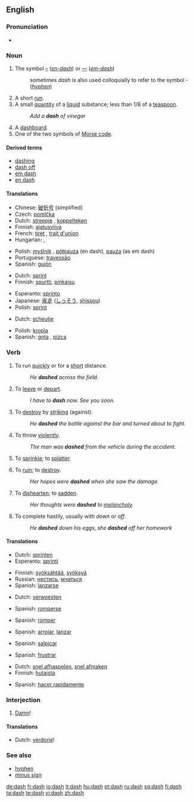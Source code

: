 {{punctuation marks}}
==English==

===Pronunciation===
*{{audio|en-us-dash.ogg|Audio (US)}}
*:{{rhymes|æʃ}}

===Noun===
{{en-noun|es}}

# {{typography}} The symbol [[–]] (''[[en-dash]]'') or [[—]] (''[[em-dash]]'')
#: sometimes ''dash'' is also used colloquially to refer to the symbol - (''[[hyphen]]'')
# A short [[run]].
# A small [[quantity]] of a [[liquid]] substance; less than 1/8 of a [[teaspoon]].
#: ''Add a '''dash''' of vinegar''
# A [[dashboard]].
# One of the two symbols of [[Morse code]].

====Derived terms====
*[[dashing]]
*[[dash off]]
*[[em dash]]
*[[en dash]]

====Translations====
{{trans-top|typographic symbol}}
*Chinese: [[破折号]] (simplified)
*Czech: [[pomlčka]] {{f}}
*Dutch: [[streepje]] {{n}}, [[koppelteken]] {{n}}
*Finnish: [[ajatusviiva]]
*French: [[tiret]] {{m}}, [[trait d'union]] {{m}}
*Hungarian: {{t|hu|kötőjel}}, {{t|hu|gondolatjel}}
{{trans-mid}}
*Polish: [[myślnik]] {{m}}, [[półpauza]] {{f}} (en dash), [[pauza]] {{f}} (as em dash)
*Portuguese: [[travessão]] {{m}}
*Spanish: [[guión]] {{m}}
{{trans-bottom}}

{{trans-top|short run}}
*Dutch: [[sprint]] {{m}}
*Finnish: [[spurtti]], [[pinkaisu]]
{{trans-mid}}
*Esperanto: [[sprinto]]
*Japanese: [[疾走]] ([[しっそう]], [[shissou]])
*Polish: [[sprint]] {{m}}
{{trans-bottom}}

{{trans-top|small quantity of liquid}}
*Dutch: [[scheutje]] {{n}}
{{trans-mid}}
*Polish: [[kropla]] {{f}}
*Spanish: [[gota]] {{f}}, [[pizca]] {{f}}
{{trans-bottom}}

===Verb===
{{en-verb|dash|es}}

# {{intransitive}} To run [[quick]]ly or for a [[short]] distance.
#: ''He '''dashed''' across the field.''
# {{context|intransitive|informal}} To [[leave]] or [[depart]].
#: ''I have to '''dash''' now. See you soon.''
# {{transitive}} To [[destroy]] by [[striking]] (against).
#: ''He '''dashed''' the bottle against the bar and turned about to fight.''
# {{transitive}} To throw [[violent]]ly.
#: ''The man was '''dashed''' from the vehicle during the accident.''
# {{transitive}} To [[sprinkle]]; to [[splatter]].
# {{transitive}} To [[ruin]]; to [[destroy]].
#: ''Her hopes were '''dashed''' when she saw the damage.''
# {{transitive}} To [[dishearten]]; to [[sadden]].
#: ''Her thoughts were '''dashed''' to [[melancholy]].''
# {{transitive}} To complete hastily, usually with ''down'' or ''off''.
#: ''He '''dashed''' down his eggs'', ''she '''dashed''' off her homework''

====Translations====
{{trans-top|to run short distance}}
*Dutch: [[sprinten]]
*Esperanto: [[sprinti]]
{{trans-mid}}
*Finnish: [[syöksähtää]], [[syöksyä]]
*Russian: [[нестись]], [[мчаться]]
*Spanish: [[lanzarse]]
{{trans-bottom}}

{{trans-top|to leave}}
{{trans-mid}}
{{trans-bottom}}

{{trans-top|to ruin}}
*Dutch: [[verwoesten]]
{{trans-mid}}
*Spanish: [[romperse]]
{{trans-bottom}}

{{trans-top|to destroy}}
{{trans-mid}}
*Spanish: [[romper]]
{{trans-bottom}}

{{trans-top|to throw violently}}
{{trans-mid}}
*Spanish: [[arrojar]], [[lanzar]]
{{trans-bottom}}

{{trans-top|to sprinkle}}
{{trans-mid}}
{{trans-bottom}}

{{trans-top|to ruin}}
{{trans-mid}}
*Spanish: [[salpicar]]
{{trans-bottom}}

{{trans-top|to dishearten}}
{{trans-mid}}
*Spanish: [[frustrar]]
{{trans-bottom}}

{{trans-top|to complete hastily}}
*Dutch: [[snel afhaspelen]], [[snel afmaken]]
*Finnish: [[hutaista]]
{{trans-mid}}
*Spanish: [[hacer rapidamente]]
{{trans-bottom}}

===Interjection===
{{en-intj}}

# {{euphemism}} [[damn|Damn]]!

====Translations====
{{trans-top|damn}}
*Dutch: [[verdorie]]!
{{trans-mid}}
{{trans-bottom}}

===See also===
*[[hyphen]]
*[[minus sign]]

[[de:dash]]
[[fr:dash]]
[[io:dash]]
[[it:dash]]
[[hu:dash]]
[[pt:dash]]
[[ru:dash]]
[[sq:dash]]
[[fi:dash]]
[[ta:dash]]
[[te:dash]]
[[vi:dash]]
[[zh:dash]]